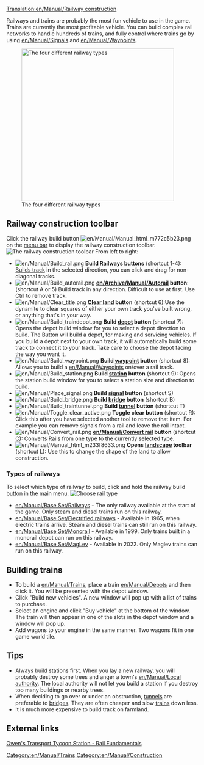 [[Translation:en/Manual/Railway construction]]
{{en/Manual/Navigation}}

Railways and trains are probably the most fun vehicle to use in the game.  Trains are currently the most profitable vehicle.  You can build complex rail networks to handle hundreds of trains, and fully control where trains go by using [[en/Manual/Signals]] and [[en/Manual/Waypoints]].

[[File:en/Manual/4 Types of railway.png|thumb|none|400px|The four different railway types]]

==Railway construction toolbar==
Click the railway build button [[File:en/Manual/Manual html m772c5b23.png]] on the [[en/Manual/Game interface#the-menu-bar|menu bar]] to display the railway construction toolbar.
[[File:en/Manual/Railroad Construction.png|none|frame|The railway construction toolbar]]
From left to right:
*[[File:en/Manual/Build rail.png]] '''Build Railways buttons''' (shortcut 1-4): [[en/Manual/Building tracks|Builds track]] in the selected direction, you can click and drag for non-diagonal tracks.
*[[File:en/Manual/Build autorail.png]] '''[[en/Archive/Manual/Autorail]] button''': (shortcut A or 5) Build track in any direction. Difficult to use at first. Use Ctrl to remove track.
*[[File:en/Manual/Clear title.png]] '''[[en/Manual/Landscaping|Clear land]] button''' (shortcut 6):Use the dynamite to clear squares of either your own track you've built wrong, or anything that's in your way.
*[[File:en/Manual/Build traindepot.png]] '''Build [[en/Manual/Depots|depot]] button''' (shortcut 7): Opens the depot build window for you to select a depot direction to build. The Button will build a depot, for making and servicing vehicles. If you build a depot next to your own track, it will automatically build some track to connect it to your track. Take care to choose the depot facing the way you want it.
*[[File:en/Manual/Build waypoint.png]] '''Build [[en/Manual/Waypoints|waypoint]] button''' (shortcut 8): Allows you to build a [[en/Manual/Waypoints]] on/over a rail track.
*[[File:en/Manual/Build station.png]] '''Build [[en/Manual/Stations|station]] button''' (shortcut 9): Opens the station build window for you to select a station size and direction to build.
*[[File:en/Manual/Place signal.png]] '''Build [[en/Manual/Signals|signal]] button''' (shortcut S)
*[[File:en/Manual/Build bridge.png]] '''Build [[en/Manual/Bridges|bridge]] button''' (shortcut B)
*[[File:en/Manual/Build traintunnel.png]] '''Build [[en/Manual/Tunnels|tunnel]] button''' (shortcut T) 
*[[File:en/Manual/Toggle clear active.png]] '''Toggle clear button''' (shortcut R): Click this after you have selected another tool to remove that item. For example you can remove signals from a rail and leave the rail intact.
*[[File:en/Manual/Convert rail.png]] '''[[en/Manual/Convert rail]] button''' (shortcut C): Converts Rails from one type to the currently selected type.
*[[File:en/Manual/Manual html m233f8633.png]] '''Opens [[en/Manual/Landscaping|landscape]] toolbar''' (shortcut L): Use this to change the shape of the land to allow construction.

===Types of railways===
To select which type of railway to build, click and hold the railway build button in the main menu.
[[File:en/Manual/Openttd-rail1.png|none|frame|Choose rail type]]
* [[en/Manual/Base Set/Railways]] - The only railway available at the start of the game. Only steam and diesel trains run on this railway.
* [[en/Manual/Base Set/Electrified railways]] - Available in 1965, when electric trains arrive. Steam and diesel trains can still run on this railway.
* [[en/Manual/Base Set/Monorail]] - Available in 1999. Only trains built in a monorail depot can run on this railway.
* [[en/Manual/Base Set/MagLev]] - Available in 2022. Only Maglev trains can run on this railway.

==Building trains==
*To build a [[en/Manual/Trains]], place a train [[en/Manual/Depots]] and then click it. You will be presented with the depot window. 
*Click "Build new vehicles". A new window will pop up with a list of trains to purchase. 
*Select an engine and click "Buy vehicle" at the bottom of the window. The train will then appear in one of the slots in the depot window and a window will pop up. 
*Add wagons to your engine in the same manner. Two wagons fit in one game world tile.

==Tips==
* Always build stations first.  When you lay a new railway, you will probably destroy some trees and anger a town's [[en/Manual/Local authority]].  The local authority will not let you build a station if you destroy too many buildings or nearby trees.
* When deciding to go over or under an obstruction, [[en/Manual/Tunnels|tunnels]] are preferable to [[en/Manual/Bridges|bridges]]. They are often cheaper and slow [[en/Manual/Trains|trains]] down less.
* It is much more expensive to build track on farmland.

==External links==
[http://www.transporttycoon.net/rail Owen's Transport Tycoon Station - Rail Fundamentals]

[[Category:en/Manual/Trains]]
[[Category:en/Manual/Construction]]
